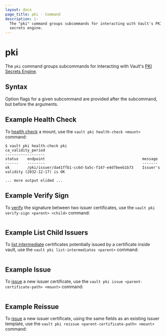 ```yaml
---
layout: docs
page_title: pki - Command
description: |-
  The "pki" command groups subcommands for interacting with Vault's PKI
  secrets engine.
---
```


# pki

The `pki` command groups subcommands for interacting with Vault's
[PKI Secrets Engine](/vault/docs/secrets/pki).

## Syntax

Option flags for a given subcommand are provided after the subcommand, but before the arguments.

## Example Health Check

To [health check](/vault/docs/commands/pki/health-check) a mount, use the
`vault pki health-check <mount>` command:

```
$ vault pki health-check pki
ca_validity_period
------------------
status    endpoint                                            message
------    --------                                            -------
ok        /pki/issuer/da41ffb1-cc6d-5a5c-f147-e4d7beeb1b73    Issuer's validity (2032-12-17) is OK

... more output elided ...
```

## Example Verify Sign

To [verify](/vault/docs/commands/pki/verify-sign) the signature between two
issuer certificates, use the `vault pki verify-sign <parent> <child>` command:

```
```

## Example List Child Issuers

To [list intermediate](/vault/docs/commands/pki/list-intermediates) certificates
potentially issued by a certificate inside vault, use the
`vault pki list-intermediates <parent>` command:

```
```

## Example Issue

To [issue](/vault/docs/commands/pki/issue) a new issuer certificate, use the
`vault pki issue <parent-certificate-path> <mount>` command:

```
```

## Example Reissue

To [issue](/vault/docs/commands/pki/reissue) a new issuer certificate, using the
same fields as an existing issuer template, use the
`vault pki reissue <parent-certificate-path> <mount>` command:

```
```
